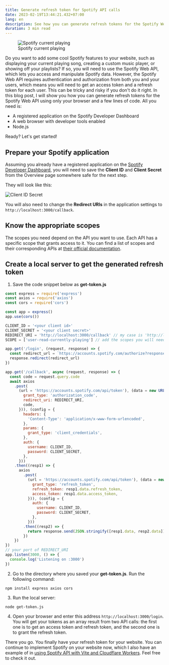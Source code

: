 ```yaml
---
title: Generate refresh token for Spotify API calls
date: 2023-02-19T13:44:21.432+07:00
lang: en
description: See how you can generate refresh tokens for the Spotify Web API using your browser and Node.js. Learn how to use the Spotify Developer Dashboard, scopes, and code snippets to access Spotify data on your website.
duration: 3 min read
---
```


<figure class="pt-5">
  <img src={spotifyCurrentPlaying.src} alt="Spotify current playing" class="shadow rounded-lg" />
  <figcaption class="important-mt2 text-center">
    Spotify current playing
  </figcaption>
</figure>

Do you want to add some cool Spotify features to your website, such as displaying your current playing song, creating a custom music player, or showing off your playlists? If so, you will need to use the Spotify Web API, which lets you access and manipulate Spotify data. However, the Spotify Web API requires authentication and authorization from both you and your users, which means you will need to get an access token and a refresh token for each user. This can be tricky and risky if you don't do it right. In this blog post, I will show you how you can generate refresh tokens for the Spotify Web API using only your browser and a few lines of code. All you need is:

- A registered application on the Spotify Developer Dashboard
- A web browser with developer tools enabled
- Node.js

Ready? Let's get started!

## Prepare your Spotify application

Assuming you already have a registered application on the [Spotify Developer Dashboard](https://developer.spotify.com), you will need to save the **Client ID** and **Client Secret** from the Overview page somewhere safe for the next step.

They will look like this:

<Image src={clientIdSecret} alt="Client ID Secret" class="shadow rounded-lg" />

You will also need to change the **Redirect URIs** in the application settings to `http://localhost:3000/callback`.

## Know the appropriate scopes

The scopes you need depend on the API you want to use. Each API has a specific scope that grants access to it. You can find a list of scopes and their corresponding APIs at [their official documentation](https://developer.spotify.com/documentation/general/guides/authorization/scopes/).

## Create a local server to get the generated refresh token

1. Save the code snippet below as **get-token.js**

```javascript title="get-token.js" showLineNumbers
const express = require('express')
const axios = require('axios')
const cors = require('cors')

const app = express()
app.use(cors())

CLIENT_ID = '<your client id>'
CLIENT_SECRET = '<your client secret>'
REDIRECT_URI = 'http://localhost:3000/callback' // my case is 'http://localhost:3000/callback'
SCOPE = ['user-read-currently-playing'] // add the scopes you will need for your API calls

app.get('/login', (request, response) => {
  const redirect_url = `https://accounts.spotify.com/authorize?response_type=code&client_id=${CLIENT_ID}&scope=${SCOPE}&state=123456&redirect_uri=${REDIRECT_URI}&prompt=consent`
  response.redirect(redirect_url)
})

app.get('/callback', async (request, response) => {
  const code = request.query.code
  await axios
    .post(
      (url = 'https://accounts.spotify.com/api/token'), (data = new URLSearchParams({
        grant_type: 'authorization_code',
        redirect_uri: REDIRECT_URI,
        code,
      })), (config = {
        headers: {
          'Content-Type': 'application/x-www-form-urlencoded',
        },
        params: {
          grant_type: 'client_credentials',
        },
        auth: {
          username: CLIENT_ID,
          password: CLIENT_SECRET,
        },
      }))
    .then((resp1) => {
      axios
        .post(
          (url = 'https://accounts.spotify.com/api/token'), (data = new URLSearchParams({
            grant_type: 'refresh_token',
            refresh_token: resp1.data.refresh_token,
            access_token: resp1.data.access_token,
          })), (config = {
            auth: {
              username: CLIENT_ID,
              password: CLIENT_SECRET,
            },
          }))
        .then((resp2) => {
          return response.send(JSON.stringify([resp1.data, resp2.data]))
        })
    })
})
// your port of REDIRECT_URI
app.listen(3000, () => {
  console.log('Listening on :3000')
})
```

2. Go to the directory where you saved your **get-token.js**. Run the following command:

```shell
npm install express axios cors
```

3. Run the local server:

```shell
node get-token.js
```

4. Open your browser and enter this address `http://localhost:3000/login`. You will get your tokens as an array result from two API calls: the first one is to get an access token and refresh token, and the second one is to grant the refresh token.

There you go. You finally have your refresh token for your website. You can continue to implement Spotify on your website now, which I also have an example of in [using Spotify API with Vite and Cloudflare Workers](/posts/spotify-api-vite-cloudflare-workers). Feel free to check it out.
